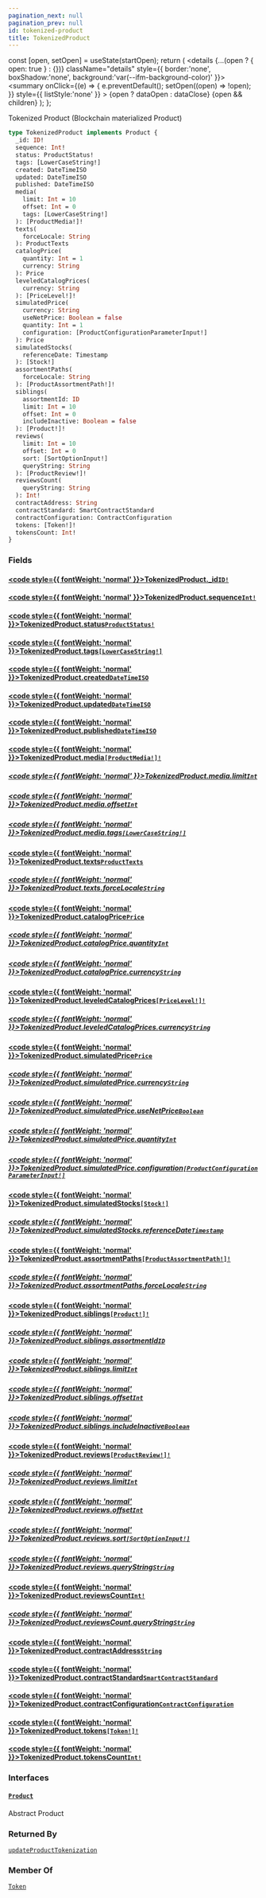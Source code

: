 ```yaml
---
pagination_next: null
pagination_prev: null
id: tokenized-product
title: TokenizedProduct
---
```









  const [open, setOpen] = useState(startOpen);
  return (
    <details {...(open ? { open: true } : {})} className="details" style={{ border:'none', boxShadow:'none', background:'var(--ifm-background-color)' }}>
      <summary
        onClick={(e) => {
          e.preventDefault();
          setOpen((open) => !open);
        }}
        style={{ listStyle:'none' }}
      >
      {open ? dataOpen : dataClose}
      </summary>
      {open && children}
    </details>
  );
};








Tokenized Product (Blockchain materialized Product)


```graphql
type TokenizedProduct implements Product {
  _id: ID!
  sequence: Int!
  status: ProductStatus!
  tags: [LowerCaseString!]
  created: DateTimeISO
  updated: DateTimeISO
  published: DateTimeISO
  media(
    limit: Int = 10
    offset: Int = 0
    tags: [LowerCaseString!]
  ): [ProductMedia!]!
  texts(
    forceLocale: String
  ): ProductTexts
  catalogPrice(
    quantity: Int = 1
    currency: String
  ): Price
  leveledCatalogPrices(
    currency: String
  ): [PriceLevel!]!
  simulatedPrice(
    currency: String
    useNetPrice: Boolean = false
    quantity: Int = 1
    configuration: [ProductConfigurationParameterInput!]
  ): Price
  simulatedStocks(
    referenceDate: Timestamp
  ): [Stock!]
  assortmentPaths(
    forceLocale: String
  ): [ProductAssortmentPath!]!
  siblings(
    assortmentId: ID
    limit: Int = 10
    offset: Int = 0
    includeInactive: Boolean = false
  ): [Product!]!
  reviews(
    limit: Int = 10
    offset: Int = 0
    sort: [SortOptionInput!]
    queryString: String
  ): [ProductReview!]!
  reviewsCount(
    queryString: String
  ): Int!
  contractAddress: String
  contractStandard: SmartContractStandard
  contractConfiguration: ContractConfiguration
  tokens: [Token!]!
  tokensCount: Int!
}
```




### Fields

#### [<code style={{ fontWeight: 'normal' }}>TokenizedProduct.<b>_id</b></code>](#)<Bullet />[`ID!`](/types/scalars/id.mdx) <Badge class="badge badge--secondary" text="non-null"/> <Badge class="badge badge--secondary" text="scalar"/> 



#### [<code style={{ fontWeight: 'normal' }}>TokenizedProduct.<b>sequence</b></code>](#)<Bullet />[`Int!`](/types/scalars/int.mdx) <Badge class="badge badge--secondary" text="non-null"/> <Badge class="badge badge--secondary" text="scalar"/> 



#### [<code style={{ fontWeight: 'normal' }}>TokenizedProduct.<b>status</b></code>](#)<Bullet />[`ProductStatus!`](/types/enums/product-status.mdx) <Badge class="badge badge--secondary" text="non-null"/> <Badge class="badge badge--secondary" text="enum"/> 



#### [<code style={{ fontWeight: 'normal' }}>TokenizedProduct.<b>tags</b></code>](#)<Bullet />[`[LowerCaseString!]`](/types/scalars/lower-case-string.mdx) <Badge class="badge badge--secondary" text="list"/> <Badge class="badge badge--secondary" text="scalar"/> 



#### [<code style={{ fontWeight: 'normal' }}>TokenizedProduct.<b>created</b></code>](#)<Bullet />[`DateTimeISO`](/types/scalars/date-time-iso.mdx) <Badge class="badge badge--secondary" text="scalar"/> 



#### [<code style={{ fontWeight: 'normal' }}>TokenizedProduct.<b>updated</b></code>](#)<Bullet />[`DateTimeISO`](/types/scalars/date-time-iso.mdx) <Badge class="badge badge--secondary" text="scalar"/> 



#### [<code style={{ fontWeight: 'normal' }}>TokenizedProduct.<b>published</b></code>](#)<Bullet />[`DateTimeISO`](/types/scalars/date-time-iso.mdx) <Badge class="badge badge--secondary" text="scalar"/> 



#### [<code style={{ fontWeight: 'normal' }}>TokenizedProduct.<b>media</b></code>](#)<Bullet />[`[ProductMedia!]!`](/types/objects/product-media.mdx) <Badge class="badge badge--secondary" text="non-null"/> <Badge class="badge badge--secondary" text="object"/> 

##### [<code style={{ fontWeight: 'normal' }}>TokenizedProduct.media.<b>limit</b></code>](#)<Bullet />[`Int`](/types/scalars/int.mdx) <Badge class="badge badge--secondary" text="scalar"/> 



##### [<code style={{ fontWeight: 'normal' }}>TokenizedProduct.media.<b>offset</b></code>](#)<Bullet />[`Int`](/types/scalars/int.mdx) <Badge class="badge badge--secondary" text="scalar"/> 



##### [<code style={{ fontWeight: 'normal' }}>TokenizedProduct.media.<b>tags</b></code>](#)<Bullet />[`[LowerCaseString!]`](/types/scalars/lower-case-string.mdx) <Badge class="badge badge--secondary" text="list"/> <Badge class="badge badge--secondary" text="scalar"/> 



#### [<code style={{ fontWeight: 'normal' }}>TokenizedProduct.<b>texts</b></code>](#)<Bullet />[`ProductTexts`](/types/objects/product-texts.mdx) <Badge class="badge badge--secondary" text="object"/> 

##### [<code style={{ fontWeight: 'normal' }}>TokenizedProduct.texts.<b>forceLocale</b></code>](#)<Bullet />[`String`](/types/scalars/string.mdx) <Badge class="badge badge--secondary" text="scalar"/> 



#### [<code style={{ fontWeight: 'normal' }}>TokenizedProduct.<b>catalogPrice</b></code>](#)<Bullet />[`Price`](/types/objects/price.mdx) <Badge class="badge badge--secondary" text="object"/> 

##### [<code style={{ fontWeight: 'normal' }}>TokenizedProduct.catalogPrice.<b>quantity</b></code>](#)<Bullet />[`Int`](/types/scalars/int.mdx) <Badge class="badge badge--secondary" text="scalar"/> 



##### [<code style={{ fontWeight: 'normal' }}>TokenizedProduct.catalogPrice.<b>currency</b></code>](#)<Bullet />[`String`](/types/scalars/string.mdx) <Badge class="badge badge--secondary" text="scalar"/> 



#### [<code style={{ fontWeight: 'normal' }}>TokenizedProduct.<b>leveledCatalogPrices</b></code>](#)<Bullet />[`[PriceLevel!]!`](/types/objects/price-level.mdx) <Badge class="badge badge--secondary" text="non-null"/> <Badge class="badge badge--secondary" text="object"/> 

##### [<code style={{ fontWeight: 'normal' }}>TokenizedProduct.leveledCatalogPrices.<b>currency</b></code>](#)<Bullet />[`String`](/types/scalars/string.mdx) <Badge class="badge badge--secondary" text="scalar"/> 



#### [<code style={{ fontWeight: 'normal' }}>TokenizedProduct.<b>simulatedPrice</b></code>](#)<Bullet />[`Price`](/types/objects/price.mdx) <Badge class="badge badge--secondary" text="object"/> 

##### [<code style={{ fontWeight: 'normal' }}>TokenizedProduct.simulatedPrice.<b>currency</b></code>](#)<Bullet />[`String`](/types/scalars/string.mdx) <Badge class="badge badge--secondary" text="scalar"/> 



##### [<code style={{ fontWeight: 'normal' }}>TokenizedProduct.simulatedPrice.<b>useNetPrice</b></code>](#)<Bullet />[`Boolean`](/types/scalars/boolean.mdx) <Badge class="badge badge--secondary" text="scalar"/> 



##### [<code style={{ fontWeight: 'normal' }}>TokenizedProduct.simulatedPrice.<b>quantity</b></code>](#)<Bullet />[`Int`](/types/scalars/int.mdx) <Badge class="badge badge--secondary" text="scalar"/> 



##### [<code style={{ fontWeight: 'normal' }}>TokenizedProduct.simulatedPrice.<b>configuration</b></code>](#)<Bullet />[`[ProductConfigurationParameterInput!]`](/types/inputs/product-configuration-parameter-input.mdx) <Badge class="badge badge--secondary" text="list"/> <Badge class="badge badge--secondary" text="input"/> 



#### [<code style={{ fontWeight: 'normal' }}>TokenizedProduct.<b>simulatedStocks</b></code>](#)<Bullet />[`[Stock!]`](/types/objects/stock.mdx) <Badge class="badge badge--secondary" text="list"/> <Badge class="badge badge--secondary" text="object"/> 

##### [<code style={{ fontWeight: 'normal' }}>TokenizedProduct.simulatedStocks.<b>referenceDate</b></code>](#)<Bullet />[`Timestamp`](/types/scalars/timestamp.mdx) <Badge class="badge badge--secondary" text="scalar"/> 



#### [<code style={{ fontWeight: 'normal' }}>TokenizedProduct.<b>assortmentPaths</b></code>](#)<Bullet />[`[ProductAssortmentPath!]!`](/types/objects/product-assortment-path.mdx) <Badge class="badge badge--secondary" text="non-null"/> <Badge class="badge badge--secondary" text="object"/> 

##### [<code style={{ fontWeight: 'normal' }}>TokenizedProduct.assortmentPaths.<b>forceLocale</b></code>](#)<Bullet />[`String`](/types/scalars/string.mdx) <Badge class="badge badge--secondary" text="scalar"/> 



#### [<code style={{ fontWeight: 'normal' }}>TokenizedProduct.<b>siblings</b></code>](#)<Bullet />[`[Product!]!`](/types/interfaces/product.mdx) <Badge class="badge badge--secondary" text="non-null"/> <Badge class="badge badge--secondary" text="interface"/> 

##### [<code style={{ fontWeight: 'normal' }}>TokenizedProduct.siblings.<b>assortmentId</b></code>](#)<Bullet />[`ID`](/types/scalars/id.mdx) <Badge class="badge badge--secondary" text="scalar"/> 



##### [<code style={{ fontWeight: 'normal' }}>TokenizedProduct.siblings.<b>limit</b></code>](#)<Bullet />[`Int`](/types/scalars/int.mdx) <Badge class="badge badge--secondary" text="scalar"/> 



##### [<code style={{ fontWeight: 'normal' }}>TokenizedProduct.siblings.<b>offset</b></code>](#)<Bullet />[`Int`](/types/scalars/int.mdx) <Badge class="badge badge--secondary" text="scalar"/> 



##### [<code style={{ fontWeight: 'normal' }}>TokenizedProduct.siblings.<b>includeInactive</b></code>](#)<Bullet />[`Boolean`](/types/scalars/boolean.mdx) <Badge class="badge badge--secondary" text="scalar"/> 



#### [<code style={{ fontWeight: 'normal' }}>TokenizedProduct.<b>reviews</b></code>](#)<Bullet />[`[ProductReview!]!`](/types/objects/product-review.mdx) <Badge class="badge badge--secondary" text="non-null"/> <Badge class="badge badge--secondary" text="object"/> 

##### [<code style={{ fontWeight: 'normal' }}>TokenizedProduct.reviews.<b>limit</b></code>](#)<Bullet />[`Int`](/types/scalars/int.mdx) <Badge class="badge badge--secondary" text="scalar"/> 



##### [<code style={{ fontWeight: 'normal' }}>TokenizedProduct.reviews.<b>offset</b></code>](#)<Bullet />[`Int`](/types/scalars/int.mdx) <Badge class="badge badge--secondary" text="scalar"/> 



##### [<code style={{ fontWeight: 'normal' }}>TokenizedProduct.reviews.<b>sort</b></code>](#)<Bullet />[`[SortOptionInput!]`](/types/inputs/sort-option-input.mdx) <Badge class="badge badge--secondary" text="list"/> <Badge class="badge badge--secondary" text="input"/> 



##### [<code style={{ fontWeight: 'normal' }}>TokenizedProduct.reviews.<b>queryString</b></code>](#)<Bullet />[`String`](/types/scalars/string.mdx) <Badge class="badge badge--secondary" text="scalar"/> 



#### [<code style={{ fontWeight: 'normal' }}>TokenizedProduct.<b>reviewsCount</b></code>](#)<Bullet />[`Int!`](/types/scalars/int.mdx) <Badge class="badge badge--secondary" text="non-null"/> <Badge class="badge badge--secondary" text="scalar"/> 

##### [<code style={{ fontWeight: 'normal' }}>TokenizedProduct.reviewsCount.<b>queryString</b></code>](#)<Bullet />[`String`](/types/scalars/string.mdx) <Badge class="badge badge--secondary" text="scalar"/> 



#### [<code style={{ fontWeight: 'normal' }}>TokenizedProduct.<b>contractAddress</b></code>](#)<Bullet />[`String`](/types/scalars/string.mdx) <Badge class="badge badge--secondary" text="scalar"/> 



#### [<code style={{ fontWeight: 'normal' }}>TokenizedProduct.<b>contractStandard</b></code>](#)<Bullet />[`SmartContractStandard`](/types/enums/smart-contract-standard.mdx) <Badge class="badge badge--secondary" text="enum"/> 



#### [<code style={{ fontWeight: 'normal' }}>TokenizedProduct.<b>contractConfiguration</b></code>](#)<Bullet />[`ContractConfiguration`](/types/objects/contract-configuration.mdx) <Badge class="badge badge--secondary" text="object"/> 



#### [<code style={{ fontWeight: 'normal' }}>TokenizedProduct.<b>tokens</b></code>](#)<Bullet />[`[Token!]!`](/types/objects/token.mdx) <Badge class="badge badge--secondary" text="non-null"/> <Badge class="badge badge--secondary" text="object"/> 



#### [<code style={{ fontWeight: 'normal' }}>TokenizedProduct.<b>tokensCount</b></code>](#)<Bullet />[`Int!`](/types/scalars/int.mdx) <Badge class="badge badge--secondary" text="non-null"/> <Badge class="badge badge--secondary" text="scalar"/> 



### Interfaces

#### [`Product`](/types/interfaces/product.mdx) <Badge class="badge badge--secondary" text="interface"/> 
Abstract Product






### Returned By

[`updateProductTokenization`](/operations/mutations/update-product-tokenization.mdx)  <Badge class="badge badge--secondary" text="mutation"/>

### Member Of

[`Token`](/types/objects/token.mdx)  <Badge class="badge badge--secondary" text="object"/>


